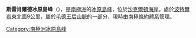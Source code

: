 {{coord|83|46|S|166|6|E|display=title}}

'''斯雷肖爾德冰原島峰'''（{{lang-en|Threshold Nunatak}}），是[[南極洲|南極洲]]的[[冰原島峰|冰原島峰]]，位於[[沙克爾頓海岸|沙克爾頓海岸]]，處於[[波特爾岩|波特爾岩]]東北面9公里，屬於[[毛德王后山脈|毛德王后山脈]]的一部分，現時由[[南極條約體系|南極條約體系]]管理。

{{DEFAULTSORT:Threshold Nunatak}}
[[Category:南極洲冰原島峰|Category:南極洲冰原島峰]]


{{ShackletonCoast-geo-stub}}